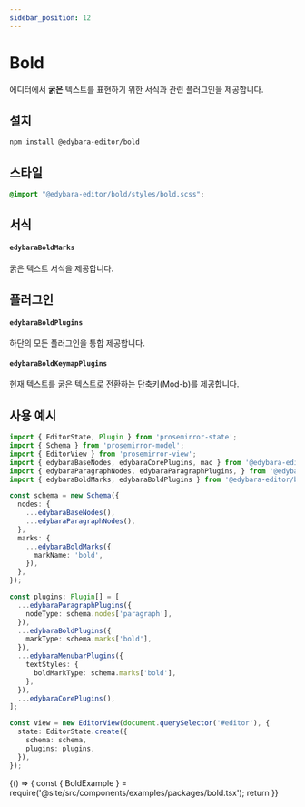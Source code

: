```yaml
---
sidebar_position: 12
---
```



# Bold

에디터에서 **굵은** 텍스트를 표현하기 위한 서식과 관련 플러그인을 제공합니다.

## 설치

```bash
npm install @edybara-editor/bold
```

## 스타일

```css title="src/index.scss"
@import "@edybara-editor/bold/styles/bold.scss";
```

## 서식

#### `edybaraBoldMarks`

굵은 텍스트 서식을 제공합니다.

## 플러그인

#### `edybaraBoldPlugins`

하단의 모든 플러그인을 통합 제공합니다.

#### `edybaraBoldKeymapPlugins`

현재 텍스트를 굵은 텍스트로 전환하는 단축키(Mod-b)를 제공합니다.

## 사용 예시

```typescript title="src/index.ts"
import { EditorState, Plugin } from 'prosemirror-state';
import { Schema } from 'prosemirror-model';
import { EditorView } from 'prosemirror-view';
import { edybaraBaseNodes, edybaraCorePlugins, mac } from '@edybara-editor/core';
import { edybaraParagraphNodes, edybaraParagraphPlugins, } from '@edybara-editor/paragraph';
import { edybaraBoldMarks, edybaraBoldPlugins } from '@edybara-editor/bold';

const schema = new Schema({
  nodes: {
    ...edybaraBaseNodes(),
    ...edybaraParagraphNodes(),
  },
  marks: {
    ...edybaraBoldMarks({
      markName: 'bold',
    }),
  },
});

const plugins: Plugin[] = [
  ...edybaraParagraphPlugins({
    nodeType: schema.nodes['paragraph'],
  }),
  ...edybaraBoldPlugins({
    markType: schema.marks['bold'],
  }),
  ...edybaraMenubarPlugins({
    textStyles: {
      boldMarkType: schema.marks['bold'],
    },
  }),
  ...edybaraCorePlugins(),
];

const view = new EditorView(document.querySelector('#editor'), {
  state: EditorState.create({
    schema: schema,
    plugins: plugins,
  }),
});
```

<BrowserOnly>
  {() => {
    const { BoldExample } = require('@site/src/components/examples/packages/bold.tsx');
    return <BoldExample />
  }}
</BrowserOnly>

